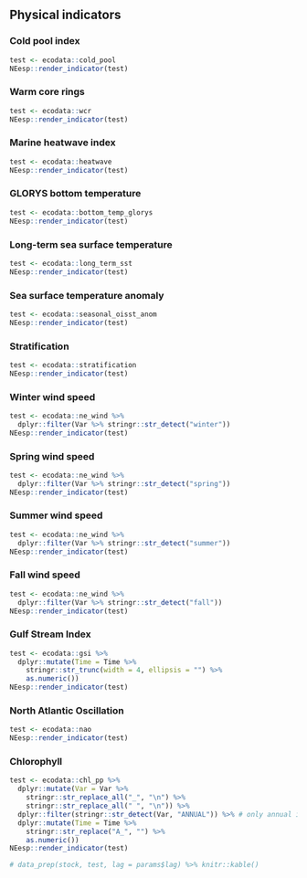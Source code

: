 ## Physical indicators

### Cold pool index
```r
test <- ecodata::cold_pool
NEesp::render_indicator(test)
```

### Warm core rings
```r
test <- ecodata::wcr
NEesp::render_indicator(test)
```

### Marine heatwave index
```r
test <- ecodata::heatwave
NEesp::render_indicator(test)
```

### GLORYS bottom temperature
```r
test <- ecodata::bottom_temp_glorys
NEesp::render_indicator(test)
```

### Long-term sea surface temperature
```r
test <- ecodata::long_term_sst
NEesp::render_indicator(test)
```

### Sea surface temperature anomaly
```r
test <- ecodata::seasonal_oisst_anom
NEesp::render_indicator(test)
```

### Stratification
```r
test <- ecodata::stratification
NEesp::render_indicator(test)
```

### Winter wind speed
```r
test <- ecodata::ne_wind %>%
  dplyr::filter(Var %>% stringr::str_detect("winter"))
NEesp::render_indicator(test)
```

### Spring wind speed
```r
test <- ecodata::ne_wind %>%
  dplyr::filter(Var %>% stringr::str_detect("spring"))
NEesp::render_indicator(test)
```

### Summer wind speed
```r
test <- ecodata::ne_wind %>%
  dplyr::filter(Var %>% stringr::str_detect("summer"))
NEesp::render_indicator(test)
```

### Fall wind speed
```r
test <- ecodata::ne_wind %>%
  dplyr::filter(Var %>% stringr::str_detect("fall"))
NEesp::render_indicator(test)
```

### Gulf Stream Index
```r
test <- ecodata::gsi %>%
  dplyr::mutate(Time = Time %>%
    stringr::str_trunc(width = 4, ellipsis = "") %>%
    as.numeric())
NEesp::render_indicator(test)
```

### North Atlantic Oscillation
```r
test <- ecodata::nao
NEesp::render_indicator(test)
```

### Chlorophyll
```r
test <- ecodata::chl_pp %>%
  dplyr::mutate(Var = Var %>%
    stringr::str_replace_all("_", "\n") %>%
    stringr::str_replace_all(" ", "\n")) %>%
  dplyr::filter(stringr::str_detect(Var, "ANNUAL")) %>% # only annual indices
  dplyr::mutate(Time = Time %>%
    stringr::str_replace("A_", "") %>%
    as.numeric())
NEesp::render_indicator(test)

# data_prep(stock, test, lag = params$lag) %>% knitr::kable()
```
